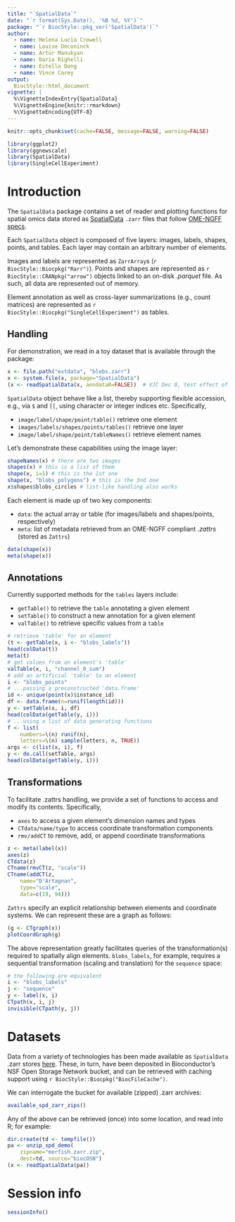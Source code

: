 ```yaml
---
title: "`SpatialData`"
date: "`r format(Sys.Date(), '%B %d, %Y')`"
package: "`r BiocStyle::pkg_ver('SpatialData')`"
author: 
  - name: Helena Lucia Crowell
  - name: Louise Deconinck
  - name: Artür Manukyan
  - name: Dario Righelli
  - name: Estella Dong
  - name: Vince Carey
output:
  BiocStyle::html_document
vignette: |
  %\VignetteIndexEntry{SpatialData}
  %\VignetteEngine{knitr::rmarkdown}
  %\VignetteEncoding{UTF-8}
---
```


```r
knitr::opts_chunk$set(cache=FALSE, message=FALSE, warning=FALSE)
```

```r
library(ggplot2)
library(ggnewscale)
library(SpatialData)
library(SingleCellExperiment)
```

# Introduction

The `SpatialData` package contains a set of reader and plotting functions for 
spatial omics data stored as [SpatialData](https://spatialdata.scverse.org/en/latest/index.html) 
`.zarr` files that follow [OME-NGFF specs](https://ngff.openmicroscopy.org/latest/#image-layout).

Each `SpatialData` object is composed of five layers: images, labels, shapes, 
points, and tables. Each layer may contain an arbitrary number of elements.

Images and labels are represented as `ZarrArray`s (`r BiocStyle::Biocpkg("Rarr")`). 
Points and shapes are represented as `r BiocStyle::CRANpkg("arrow")` objects linked 
to an on-disk *.parquet* file. As such, all data are represented out of memory.

Element annotation as well as cross-layer summarizations (e.g., count matrices)
are represented as `r BiocStyle::Biocpkg("SingleCellExperiment")` as tables.

## Handling

For demonstration, we read in a toy dataset that is available through the package:

```r
x <- file.path("extdata", "blobs.zarr")
x <- system.file(x, package="SpatialData")
(x <- readSpatialData(x, anndataR=FALSE))  # VJC Dec 8, test effect of absence of anndataR
```

`SpatialData` object behave like a list, thereby supporting flexible accession, 
e.g., via `$` and `[[`, using character or integer indices etc. Specifically,

- `image/label/shape/point/table()` retrieve one element
- `images/labels/shapes/points/tables()` retrieve one layer
- `image/label/shape/point/tableNames()` retrieve element names

Let's demonstrate these capabilities using the image layer:

```r
shapeNames(x) # there are two images
shapes(x) # this is a list of them
shape(x, i=1) # this is the 1st one
shape(x, "blobs_polygons") # this is the 3nd one
x$shapes$blobs_circles # list-like handling also works
```

Each element is made up of two key components: 

- `data`: the actual array or table (for images/labels and shapes/points, respectively)
- `meta`: list of metadata retrieved from an OME-NGFF compliant *.zattrs* (stored as `Zattrs`)

```r
data(shape(x))
meta(shape(x)) 
```

## Annotations

Currently supported methods for the `tables` layers include:

- `getTable()` to retrieve the `table` annotating a given element
- `setTable()` to construct a new annotation for a given element
- `valTable()` to retrieve specific values from a `table`

```r
# retrieve 'table' for an element
(t <- getTable(x, i <- "blobs_labels"))
head(colData(t))
meta(t)
# get values from an element's 'table'
valTable(x, i, "channel_0_sum")
# add an artificial 'table' to an element
i <- "blobs_points"
# ...passing a preconstructed 'data.frame'
id <- unique(point(x)$instance_id)
df <- data.frame(n=runif(length(id)))
y <- setTable(x, i, df)
head(colData(getTable(y, i)))
# ...using a list of data generating functions
f <- list(
    numbers=\(n) runif(n),
    letters=\(n) sample(letters, n, TRUE))
args <- c(list(x, i), f)
y <- do.call(setTable, args)
head(colData(getTable(y, i)))
```

## Transformations

To facilitate .zattrs handling, we provide a set of functions to access and modify its contents. Specifically,

- `axes` to access a given element's dimension names and types
- `CTdata/name/type` to access coordinate transformation components
- `rmv/addCT` to remove, add, or append coordinate transformations

```r
z <- meta(label(x))
axes(z)
CTdata(z)
CTname(rmvCT(z, "scale"))
CTname(addCT(z, 
    name="D'Artagnan", 
    type="scale", 
    data=c(19, 94)))
```

`Zattrs` specify an explicit relationship between elements and coordinate systems.
We can represent these are a graph as follows:

```r
(g <- CTgraph(x))
plotCoordGraph(g)
```

The above representation greatly facilitates queries of the transformation(s) 
required to spatially align elements. `blobs_labels`, for example, requires a
sequential transformation (scaling and translation) for the `sequence` space:

```r
# the following are equivalent
i <- "blobs_labels"
j <- "sequence"
y <- label(x, i)
CTpath(x, i, j)
invisible(CTpath(y, j))
```

# Datasets

Data from a variety of technologies has been made available as `SpatialData` .zarr stores 
[here](https://spatialdata.scverse.org/en/latest/tutorials/notebooks/datasets/README.html).
These, in turn, have been deposited in Bioconductor's NSF Open Storage Network bucket,
and can be retrieved with caching support using `r BiocStyle::Biocpkg("BiocFileCache")`.

We can interrogate the bucket for available (zipped) .zarr archives:

```r
available_spd_zarr_zips()
```

Any of the above can be retrieved (once) into some location, and read into R; for example:

```r
dir.create(td <- tempfile())
pa <- unzip_spd_demo(
    zipname="merfish.zarr.zip", 
    dest=td, source="biocOSN")
(x <- readSpatialData(pa))
```

# Session info

```r
sessionInfo()
```
